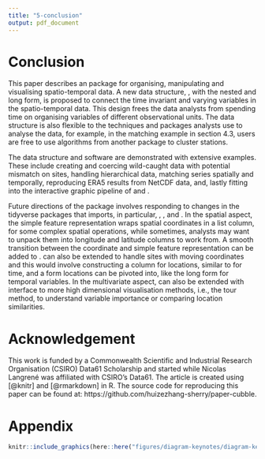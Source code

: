 ```yaml
---
title: "5-conclusion"
output: pdf_document
---
```

# Conclusion {#conclude}

This paper describes an \proglang{R} package \pkg{cubble} for organising, manipulating and visualising spatio-temporal data. A new data structure, \code{cubble}, with the nested and long form, is proposed to connect the time invariant and varying variables in the spatio-temporal data. This design frees the data analysts from spending time on organising variables of different observational units. The data structure is also flexible to the techniques and packages analysts use to analyse the data, for example, in the matching example in section 4.3, users are free to use algorithms from another package to cluster stations.

The data structure and software are demonstrated with extensive examples. These include creating and coercing wild-caught data with potential mismatch on sites, handling hierarchical data, matching series spatially and temporally, reproducing ERA5 results from NetCDF data, and, lastly fitting into the interactive graphic pipeline of \pkg{plotly} and \pkg{leaflet}.

Future directions of the package involves responding to changes in the tidyverse packages that \pkg{cubble} imports, in particular, \pkg{tibble}, \pkg{tidyr}, and \pkg{dplyr}. In the spatial aspect, the simple feature representation wraps spatial coordinates in a list column, for some complex spatial operations, while sometimes, analysts may want to unpack them into longitude and latitude columns to work from. A smooth transition between the coordinate and simple feature representation can be added to \pkg{cubble}. \pkg{cubble} can also be extended to handle sites with moving coordinates and this would involve constructing a \code{sp} column for locations, similar to \code{ts} for time, and a form locations can be pivoted into, like the long form for temporal variables. In the multivariate aspect, \pkg{cubble} can also be extended with interface to more high dimensional visualisation methods, i.e., the tour method, to understand variable importance or comparing location similarities.

\newpage

# Acknowledgement

This work is funded by a Commonwealth Scientific and Industrial Research Organisation (CSIRO) Data61 Scholarship and started while Nicolas Langrené was affiliated with CSIRO's Data61. The article is created using \pkg{knitr} [@knitr] and \pkg{rmarkdown} [@rmarkdown] in R. The source code for reproducing this paper can be found at: https://github.com/huizezhang-sherry/paper-cubble.



# Appendix

```r
knitr::include_graphics(here::here("figures/diagram-keynotes/diagram-keynotes.005.png"))
```

\newpage
